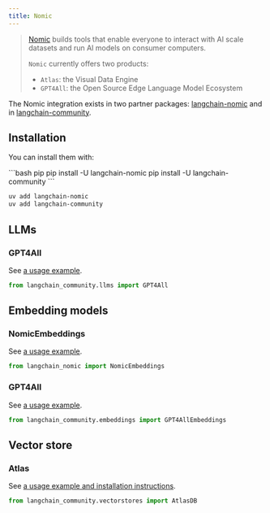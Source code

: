 ```yaml
---
title: Nomic
---
```


>[Nomic](https://www.nomic.ai/) builds tools that enable everyone to interact with AI scale datasets and run AI models on consumer computers.
>
>`Nomic` currently offers two products:
>
>- `Atlas`: the Visual Data Engine
>- `GPT4All`: the Open Source Edge Language Model Ecosystem

The Nomic integration exists in two partner packages: [langchain-nomic](https://pypi.org/project/langchain-nomic/)
and in [langchain-community](https://pypi.org/project/langchain-community/).

## Installation

You can install them with:

<CodeGroup>
```bash pip
pip install -U langchain-nomic
pip install -U langchain-community
```

```bash uv
uv add langchain-nomic
uv add langchain-community
```
</CodeGroup>

## LLMs

### GPT4All

See [a usage example](/oss/integrations/llms/gpt4all).

```python
from langchain_community.llms import GPT4All
```

## Embedding models

### NomicEmbeddings

See [a usage example](/oss/integrations/text_embedding/nomic).

```python
from langchain_nomic import NomicEmbeddings
```

### GPT4All

See [a usage example](/oss/integrations/text_embedding/gpt4all).

```python
from langchain_community.embeddings import GPT4AllEmbeddings
```

## Vector store

### Atlas

See [a usage example and installation instructions](/oss/integrations/vectorstores/atlas).

```python
from langchain_community.vectorstores import AtlasDB
```
